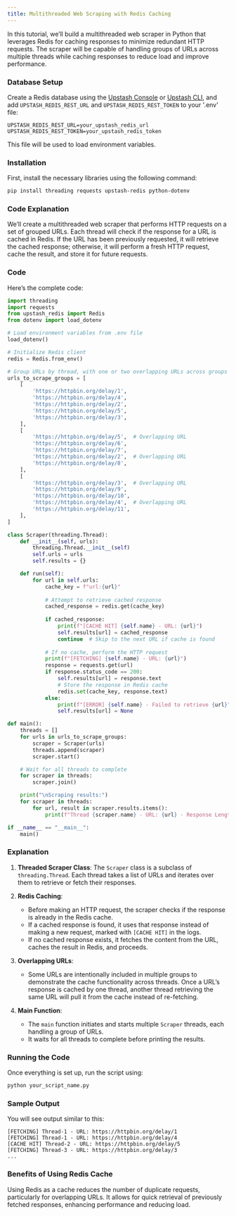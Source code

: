 ```yaml
---
title: Multithreaded Web Scraping with Redis Caching
---
```


In this tutorial, we’ll build a multithreaded web scraper in Python that leverages Redis for caching responses to minimize redundant HTTP requests. The scraper will be capable of handling groups of URLs across multiple threads while caching responses to reduce load and improve performance.

### Database Setup

Create a Redis database using the [Upstash Console](https://console.upstash.com) or [Upstash CLI](https://github.com/upstash/cli), and add `UPSTASH_REDIS_REST_URL` and `UPSTASH_REDIS_REST_TOKEN` to your '.env' file:

```plaintext
UPSTASH_REDIS_REST_URL=your_upstash_redis_url
UPSTASH_REDIS_REST_TOKEN=your_upstash_redis_token
```

This file will be used to load environment variables.

### Installation

First, install the necessary libraries using the following command:

```bash
pip install threading requests upstash-redis python-dotenv
```

### Code Explanation

We’ll create a multithreaded web scraper that performs HTTP requests on a set of grouped URLs. Each thread will check if the response for a URL is cached in Redis. If the URL has been previously requested, it will retrieve the cached response; otherwise, it will perform a fresh HTTP request, cache the result, and store it for future requests.

### Code

Here’s the complete code:

```python
import threading
import requests
from upstash_redis import Redis
from dotenv import load_dotenv

# Load environment variables from .env file
load_dotenv()

# Initialize Redis client
redis = Redis.from_env()

# Group URLs by thread, with one or two overlapping URLs across groups
urls_to_scrape_groups = [
    [
        'https://httpbin.org/delay/1',
        'https://httpbin.org/delay/4',
        'https://httpbin.org/delay/2',
        'https://httpbin.org/delay/5',
        'https://httpbin.org/delay/3',
    ],
    [
        'https://httpbin.org/delay/5',  # Overlapping URL
        'https://httpbin.org/delay/6',
        'https://httpbin.org/delay/7',
        'https://httpbin.org/delay/2',  # Overlapping URL
        'https://httpbin.org/delay/8',
    ],
    [
        'https://httpbin.org/delay/3',  # Overlapping URL
        'https://httpbin.org/delay/9',
        'https://httpbin.org/delay/10',
        'https://httpbin.org/delay/4',  # Overlapping URL
        'https://httpbin.org/delay/11',
    ],
]

class Scraper(threading.Thread):
    def __init__(self, urls):
        threading.Thread.__init__(self)
        self.urls = urls
        self.results = {}

    def run(self):
        for url in self.urls:
            cache_key = f"url:{url}"
            
            # Attempt to retrieve cached response
            cached_response = redis.get(cache_key)
            
            if cached_response:
                print(f"[CACHE HIT] {self.name} - URL: {url}")
                self.results[url] = cached_response
                continue  # Skip to the next URL if cache is found
            
            # If no cache, perform the HTTP request
            print(f"[FETCHING] {self.name} - URL: {url}")
            response = requests.get(url)
            if response.status_code == 200:
                self.results[url] = response.text
                # Store the response in Redis cache
                redis.set(cache_key, response.text)
            else:
                print(f"[ERROR] {self.name} - Failed to retrieve {url}")
                self.results[url] = None

def main():
    threads = []
    for urls in urls_to_scrape_groups:
        scraper = Scraper(urls)
        threads.append(scraper)
        scraper.start()

    # Wait for all threads to complete
    for scraper in threads:
        scraper.join()

    print("\nScraping results:")
    for scraper in threads:
        for url, result in scraper.results.items():
            print(f"Thread {scraper.name} - URL: {url} - Response Length: {len(result) if result else 'Failed'}")

if __name__ == "__main__":
    main()
```

### Explanation

1. **Threaded Scraper Class**: The `Scraper` class is a subclass of `threading.Thread`. Each thread takes a list of URLs and iterates over them to retrieve or fetch their responses.

2. **Redis Caching**:
    - Before making an HTTP request, the scraper checks if the response is already in the Redis cache.
    - If a cached response is found, it uses that response instead of making a new request, marked with `[CACHE HIT]` in the logs.
    - If no cached response exists, it fetches the content from the URL, caches the result in Redis, and proceeds.

3. **Overlapping URLs**:
    - Some URLs are intentionally included in multiple groups to demonstrate the cache functionality across threads. Once a URL’s response is cached by one thread, another thread retrieving the same URL will pull it from the cache instead of re-fetching.

4. **Main Function**:
    - The `main` function initiates and starts multiple `Scraper` threads, each handling a group of URLs.
    - It waits for all threads to complete before printing the results.

### Running the Code

Once everything is set up, run the script using:

```bash
python your_script_name.py
```

### Sample Output

You will see output similar to this:

```
[FETCHING] Thread-1 - URL: https://httpbin.org/delay/1
[FETCHING] Thread-1 - URL: https://httpbin.org/delay/4
[CACHE HIT] Thread-2 - URL: https://httpbin.org/delay/5
[FETCHING] Thread-3 - URL: https://httpbin.org/delay/3
...
```

### Benefits of Using Redis Cache

Using Redis as a cache reduces the number of duplicate requests, particularly for overlapping URLs. It allows for quick retrieval of previously fetched responses, enhancing performance and reducing load.